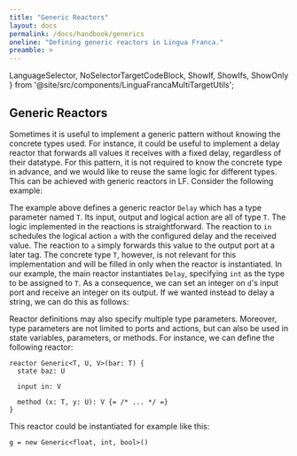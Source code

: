 ```yaml
---
title: "Generic Reactors"
layout: docs
permalink: /docs/handbook/generics
oneline: "Defining generic reactors in Lingua Franca."
preamble: >
---
```


  LanguageSelector,
  NoSelectorTargetCodeBlock,
  ShowIf, ShowIfs, ShowOnly
} from '@site/src/components/LinguaFrancaMultiTargetUtils';


<LanguageSelector c cpp />

## Generic Reactors

Sometimes it is useful to implement a generic pattern without knowing the concrete types used. For instance, it could be useful to implement a delay reactor that forwards all values it receives with a fixed delay, regardless of their datatype. For this pattern, it is not required to know the concrete type in advance, and we would like to reuse the same logic for different types. This can be achieved with generic reactors in LF. Consider the following example:


<NoSelectorTargetCodeBlock c={C_GenericDelay} cpp={Cpp_GenericDelay} lf />

The example above defines a generic reactor `Delay` which has a type parameter named `T`. Its input, output and logical action are all of type `T`. The logic implemented in the reactions is straightforward. The reaction to `in` schedules the logical action `a` with the configured delay and the received value. The reaction to `a` simply forwards this value to the output port at a later tag. The concrete type `T`, however, is not relevant for this implementation and will be filled in only when the reactor is instantiated. In our example, the main reactor instantiates `Delay`, specifying `int` as the type to be assigned to `T`. As a consequence, we can set an integer on `d`'s input port and receive an integer on its output. If we wanted instead to delay a string, we can do this as follows:


<NoSelectorTargetCodeBlock c={C_GenericString} cpp={Cpp_GenericString} lf />

Reactor definitions may also specify multiple type parameters. Moreover, type parameters are not limited to ports and actions, but can also be used in state variables, parameters, or methods. For instance, we can define the following reactor:

```lf
reactor Generic<T, U, V>(bar: T) {
  state baz: U

  input in: V

  method (x: T, y: U): V {= /* ... */ =}
}
```

This reactor could be instantiated for example like this:

```lf
g = new Generic<float, int, bool>()
```

